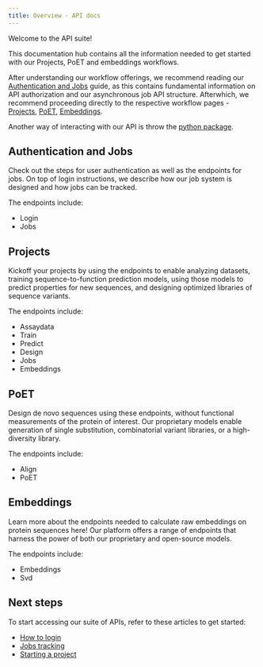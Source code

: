 ```yaml
---
title: Overview - API docs
---
```

Welcome to the API suite! 

This documentation hub contains all the information needed to get started with our Projects, PoET and embeddings workflows.

After understanding our workflow offerings, we recommend reading our [Authentication and Jobs](./api-authentication-and-jobs.qmd) guide, as this contains fundamental information on API authorization and our asynchronous job API structure. Afterwhich, we recommend proceeding directly to the respective workflow pages - [Projects](./api-project.qmd), [PoET](./api-poet.qmd), [Embeddings](./api-embeddings.qmd).

Another way of interacting with our API is throw the [python package](./python-package/index.qmd). 

## Authentication and Jobs
Check out the steps for user authentication as well as the endpoints for jobs. On top of login instructions, we describe how our job system is designed and how jobs can be tracked. 

The endpoints include:

  * Login
  * Jobs

## Projects 
Kickoff your projects by using the endpoints to enable analyzing datasets, training sequence-to-function prediction models, using those models to predict properties for new sequences, and designing optimized libraries of sequence variants.

The endpoints include: 

  * Assaydata
  * Train
  * Predict
  * Design
  * Jobs
  * Embeddings

## PoET
Design de novo sequences using these endpoints, without functional measurements of the protein of interest. Our proprietary models enable generation of single substitution, combinatorial variant libraries, or a high-diversity library. 

The endpoints include: 

  * Align
  * PoET

## Embeddings 
Learn more about the endpoints needed to calculate raw embeddings on protein sequences here! Our platform offers a range of endpoints that harness the power of both our proprietary and open-source models.

The endpoints include:

* Embeddings 
* Svd

## Next steps
To start accessing our suite of APIs, refer to these articles to get started: 

* [How to login](./api-authentication-and-jobs.qmd#login)
* [Jobs tracking](./api-authentication-and-jobs.qmd#navigating-the-job-system)
* [Starting a project](./api-project.qmd)


